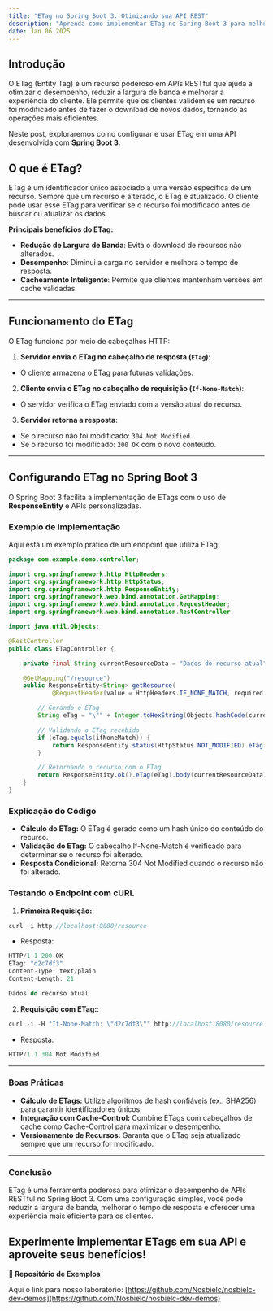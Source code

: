 ```yaml
---
title: "ETag no Spring Boot 3: Otimizando sua API REST"
description: "Aprenda como implementar ETag no Spring Boot 3 para melhorar a performance de suas APIs REST.."
date: Jan 06 2025
---
```


## Introdução

O ETag (Entity Tag) é um recurso poderoso em APIs RESTful que ajuda a otimizar o desempenho, reduzir a largura de banda e melhorar a experiência do cliente. Ele permite que os clientes validem se um recurso foi modificado antes de fazer o download de novos dados, tornando as operações mais eficientes.

Neste post, exploraremos como configurar e usar ETag em uma API desenvolvida com **Spring Boot 3**.

## O que é ETag?

ETag é um identificador único associado a uma versão específica de um recurso. Sempre que um recurso é alterado, o ETag é atualizado. O cliente pode usar esse ETag para verificar se o recurso foi modificado antes de buscar ou atualizar os dados.

**Principais benefícios do ETag:**
- **Redução de Largura de Banda**: Evita o download de recursos não alterados.
- **Desempenho**: Diminui a carga no servidor e melhora o tempo de resposta.
- **Cacheamento Inteligente**: Permite que clientes mantenham versões em cache validadas.

---

## Funcionamento do ETag

O ETag funciona por meio de cabeçalhos HTTP:

1. **Servidor envia o ETag no cabeçalho de resposta (`ETag`)**:
- O cliente armazena o ETag para futuras validações.

2. **Cliente envia o ETag no cabeçalho de requisição (`If-None-Match`)**:
- O servidor verifica o ETag enviado com a versão atual do recurso.

3. **Servidor retorna a resposta**:
- Se o recurso não foi modificado: `304 Not Modified`.
- Se o recurso foi modificado: `200 OK` com o novo conteúdo.

---

## Configurando ETag no Spring Boot 3

O Spring Boot 3 facilita a implementação de ETags com o uso de **ResponseEntity** e APIs personalizadas.

### Exemplo de Implementação

Aqui está um exemplo prático de um endpoint que utiliza ETag:

```java
package com.example.demo.controller;

import org.springframework.http.HttpHeaders;
import org.springframework.http.HttpStatus;
import org.springframework.http.ResponseEntity;
import org.springframework.web.bind.annotation.GetMapping;
import org.springframework.web.bind.annotation.RequestHeader;
import org.springframework.web.bind.annotation.RestController;

import java.util.Objects;

@RestController
public class ETagController {

    private final String currentResourceData = "Dados do recurso atual";

    @GetMapping("/resource")
    public ResponseEntity<String> getResource(
            @RequestHeader(value = HttpHeaders.IF_NONE_MATCH, required = false) String ifNoneMatch) {

        // Gerando o ETag
        String eTag = "\"" + Integer.toHexString(Objects.hashCode(currentResourceData)) + "\"";

        // Validando o ETag recebido
        if (eTag.equals(ifNoneMatch)) {
            return ResponseEntity.status(HttpStatus.NOT_MODIFIED).eTag(eTag).build();
        }

        // Retornando o recurso com o ETag
        return ResponseEntity.ok().eTag(eTag).body(currentResourceData);
    }
}
```

### Explicação do Código
- **Cálculo do ETag:** O ETag é gerado como um hash único do conteúdo do recurso.
- **Validação do ETag:** O cabeçalho If-None-Match é verificado para determinar se o recurso foi alterado.
- **Resposta Condicional:** Retorna 304 Not Modified quando o recurso não foi alterado.

### Testando o Endpoint com cURL

1. **Primeira Requisição:**:

```javascript
curl -i http://localhost:8080/resource
```
- Resposta:
```javascript
HTTP/1.1 200 OK
ETag: "d2c7df3"
Content-Type: text/plain
Content-Length: 21

Dados do recurso atual
```

2. **Requisição com ETag:**:

```javascript
curl -i -H "If-None-Match: \"d2c7df3\"" http://localhost:8080/resource
```
- Resposta:
```javascript
HTTP/1.1 304 Not Modified
```
---
### Boas Práticas

- **Cálculo de ETags:**
    Utilize algoritmos de hash confiáveis (ex.: SHA256) para garantir identificadores únicos.
- **Integração com Cache-Control:**
    Combine ETags com cabeçalhos de cache como Cache-Control para maximizar o desempenho.
- **Versionamento de Recursos:**
    Garanta que o ETag seja atualizado sempre que um recurso for modificado.
---
### Conclusão

ETag é uma ferramenta poderosa para otimizar o desempenho de APIs RESTful no Spring Boot 3. Com uma configuração simples, você pode reduzir a largura de banda, melhorar o tempo de resposta e oferecer uma experiência mais eficiente para os clientes.

Experimente implementar ETags em sua API e aproveite seus benefícios!
---

**🔗 Repositório de Exemplos**

Aqui o link para nosso laboratório: [https://github.com/Nosbielc/nosbielc-dev-demos](https://github.com/Nosbielc/nosbielc-dev-demos)
